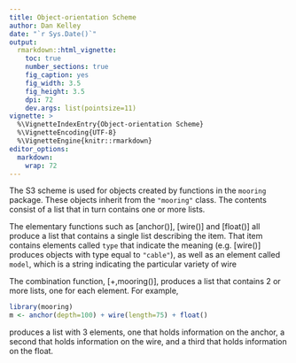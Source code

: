 ```yaml
---
title: Object-orientation Scheme
author: Dan Kelley
date: "`r Sys.Date()`"
output:
  rmarkdown::html_vignette:
    toc: true
    number_sections: true
    fig_caption: yes
    fig_width: 3.5
    fig_height: 3.5
    dpi: 72
    dev.args: list(pointsize=11)
vignette: >
  %\VignetteIndexEntry{Object-orientation Scheme}
  %\VignetteEncoding{UTF-8}
  %\VignetteEngine{knitr::rmarkdown}
editor_options:
  markdown:
    wrap: 72
---
```


The S3 scheme is used for objects created by functions in the `mooring`
package. These objects inherit from the `"mooring"` class.  The contents
consist of a list that in turn contains one or more lists.

The elementary functions such as [anchor()], [wire()] and [float()] all
produce a list that contains a single list describing the item.  That item
contains elements called `type` that indicate the meaning (e.g. [wire()]
produces objects with type equal to `"cable"`), as well as an element called
`model`, which is a string indicating the particular variety of wire

The combination function, [+,mooring()], produces a list that contains 2 or
more lists, one for each element.  For example,
```r
library(mooring)
m <- anchor(depth=100) + wire(length=75) + float()
```
produces a list with 3 elements, one that holds information on the anchor, a
second that holds information on the wire, and a third that holds information
on the float.
